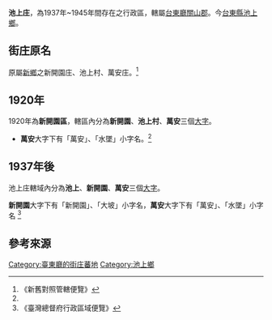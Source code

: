 {{NoteTA| 1=zh-hans:庄; zh-hant:庄;}}
'''池上庄'''，為1937年~1945年間存在之行政區，轄屬[[臺東廳|台東廳]][[關山郡|關山郡]]。今[[臺東縣|台東縣]][[池上鄉|池上鄉]]。

==街庄原名==
原屬[[新鄉_(堡里)|新鄉]]之新開園庄、池上村、萬安庄。<ref name="#1">《新舊對照管轄便覽》</ref>

==1920年==
1920年為'''新開園區'''，轄區內分為'''新開園'''、'''池上村'''、'''萬安'''三個[[大字_(行政區劃)|大字]]。
*'''萬安'''大字下有「萬安」、「水墜」小字名。<ref name="#1"/>

==1937年後==

池上庄轄域內分為'''池上'''、'''新開園'''、'''萬安'''三個[[大字_(行政區劃)|大字]]。

'''新開園'''大字下有「新開園」、「大坡」小字名，'''萬安'''大字下有「萬安」、「水墜」小字名
<ref>《臺灣總督府行政區域便覽》</ref>
== 參考來源 ==
{{reflist}}

{{關山郡}}
{{台東廳}}

[[Category:臺東廳的街庄蕃地|Category:臺東廳的街庄蕃地]]
[[Category:池上鄉|Category:池上鄉]]